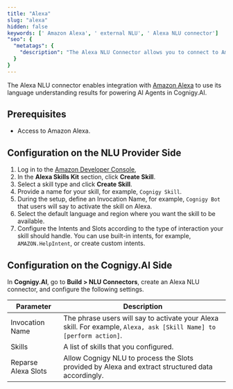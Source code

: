 ```yaml
---
title: "Alexa"
slug: "alexa"
hidden: false
keywords: [' Amazon Alexa', ' external NLU', ' Alexa NLU connector']
"seo": {
  "metatags": {
    "description": "The Alexa NLU Connector allows you to connect to Amazon Alexa and use its language understanding results to power AI agents within Cognigy.AI."
  }
}
---
```



The Alexa NLU connector enables integration with [Amazon Alexa](https://www.alexa.com/) to use its language understanding results for powering AI Agents in Cognigy.AI.

## Prerequisites

- Access to Amazon Alexa.

## Configuration on the NLU Provider Side

1. Log in to the [Amazon Developer Console](https://developer.amazon.com/alexa), 
2. In the **Alexa Skills Kit** section, click **Create Skill**. 
3. Select a skill type and click **Create Skill**. 
4. Provide a name for your skill, for example, `Cognigy Skill`.
5. During the setup, define an Invocation Name, for example, `Cognigy Bot` that users will say to activate the skill on Alexa.
6. Select the default language and region where you want the skill to be available.
7. Configure the Intents and Slots according to the type of interaction your skill should handle. You can use built-in intents, for example, `AMAZON.HelpIntent`, or create custom intents.

## Configuration on the Cognigy.AI Side

In **Cognigy.AI**, go to **Build > NLU Connectors**, create an Alexa NLU connector, and configure the following settings.

| **Parameter**       | **Description**                                                                                                     |
|---------------------|---------------------------------------------------------------------------------------------------------------------|
| Invocation Name     | The phrase users will say to activate your Alexa skill. For example, `Alexa, ask [Skill Name] to [perform action]`. |
| Skills              | A list of skills that you configured.                                                                               |
| Reparse Alexa Slots | Allow Cognigy NLU to process the Slots provided by Alexa and extract structured data accordingly.                   |

<AiEmpowerNluNluConnectors/>